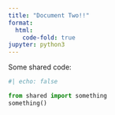 ```yaml
---
title: "Document Two!!"
format:
  html:
    code-fold: true
jupyter: python3
---
```


Some shared code:
```python
#| echo: false

from shared import something
something()
```

